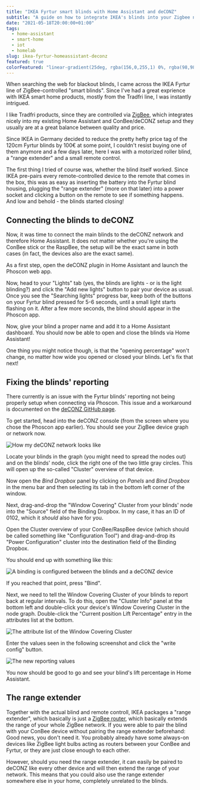 ```yaml
---
title: "IKEA Fyrtur smart blinds with Home Assistant and deCONZ"
subtitle: "A guide on how to integrate IKEA's blinds into your Zigbee network using deCONZ, so you can use them with Home Assistant."
date: "2021-05-18T20:00:00+01:00"
tags:
  - home-assistant
  - smart-home
  - iot
  - homelab
slug: ikea-fyrtur-homeassistant-deconz
featured: true
colorFeatured: "linear-gradient(25deg, rgba(156,0,255,1) 0%, rgba(98,98,254,1) 50%, rgba(0,196,236,1) 100%)"
---
```


When searching the web for blackout blinds, I came across the IKEA Fyrtur line of ZigBee-controlled "smart blinds".
Since I've had a great exprience with IKEA smart home products, mostly from the Tradfri line, I was instantly intrigued.

I like Tradfri products, since they are controlled via [ZigBee](https://en.wikipedia.org/wiki/Zigbee), which integrates nicely into my existing Home Assistant and ConBee/deCONZ setup and they usually are at a great balance between quality and price.

Since IKEA in Germany decided to reduce the pretty hefty price tag of the 120cm Fyrtur blinds by 100€ at some point, I couldn't resist buying one of them anymore and a few days later, here I was with a motorized roller blind, a "range extender" and a small remote control.

The first thing I tried of course was, whether the blind itself worked. Since IKEA pre-pairs every remote-controlled device to the remote that comes in the box, this was as easy as inserting the battery into the Fyrtur blind housing, plugging the "range extender" (more on that later) into a power socket and clicking a button on the remote to see if something happens. And low and behold - the blinds started closing!

## Connecting the blinds to deCONZ

Now, it was time to connect the main blinds to the deCONZ network and therefore Home Assistant. It does not matter whether you're using the ConBee stick or the RaspBee, the setup will be the exact same in both cases (in fact, the devices also are the exact same).

As a first step, open the deCONZ plugin in Home Assistant and launch the Phoscon web app.

Now, head to your "Lights" tab (yes, the blinds are lights - or is the light blinding?) and click the "Add new lights" button to pair your device as usual.
Once you see the "Searching lights" progress bar, keep both of the buttons on your Fyrtur blind pressed for 5-6 seconds, until a small light starts flashing on it. After a few more seconds, the blind should appear in the Phoscon app.

Now, give your blind a proper name and add it to a Home Assistant dashboard. You should now be able to open and close the blinds via Home Assistant!

One thing you might notice though, is that the "opening percentage" won't change, no matter how wide you opened or closed your blinds. Let's fix that next!

## Fixing the blinds' reporting

There currently is an issue with the Fyrtur blinds' reporting not being properly setup when connecting via Phoscon. This issue and a workaround is documented on the [deCONZ GitHub page](https://github.com/dresden-elektronik/deconz-rest-plugin/issues/1121#issuecomment-524617659).

To get started, head into the deCONZ console (from the screen where you chose the Phoscon app earlier). You should see your ZigBee device graph or network now.

![How my deCONZ network looks like](deconz-overview.png)

Locate your blinds in the graph (you might need to spread the nodes out) and on the blinds' node, click the right one of the two little gray circles. This will open up the so-called "Cluster" overview of that device.

Now open the _Bind Dropbox_ panel by clicking on _Panels_ and _Bind Dropbox_ in the menu bar and then selecting its tab in the bottom left corner of the window.

Next, drag-and-drop the "Window Covering" Cluster from your blinds' node into the "Source" field of the Binding Dropbox. In my case, it has an ID of 0102, which it _should_ also have for you.

Open the Cluster overview of your ConBee/RaspBee device (which should be called something like "Configuration Tool") and drag-and-drop its "Power Configuration" cluster into the destination field of the Binding Dropbox.

You should end up with something like this:

![A binding is configured between the blinds and a deCONZ device](deconz-binding.png)

If you reached that point, press "Bind".

Next, we need to tell the Window Covering Cluster of your blinds to report back at regular intervals. To do this, open the "Cluster Info" panel at the bottom left and double-click your device's Window Covering Cluster in the node graph. Double-click the "Current position Lift Percentage" entry in the attributes list at the bottom.

![The attribute list of the Window Covering Cluster](window-covering-cluster.png)

Enter the values seen in the following screenshot and click the "write config" button.

![The new reporting values](reporting-values.png)

You now should be good to go and see your blind's lift percentage in Home Assistant.

## The range extender

Together with the actual blind and remote controll, IKEA packages a "range extender", which basically is just a [ZigBee router](https://en.wikipedia.org/wiki/Zigbee#Device_types_and_operating_modes), which basically extends the range of your whole ZigBee network. If you were able to pair the blind with your ConBee device without pairing the range extender beforehand: Good news, you don't need it. You probably already have some always-on devices like ZigBee light bulbs acting as routers between your ConBee and Fyrtur, or they are just close enough to each other.

However, should you need the range extender, it can easily be paired to deCONZ like every other device and will then extend the range of your network. This means that you could also use the range extender somewhere else in your home, completely unrelated to the blinds.
